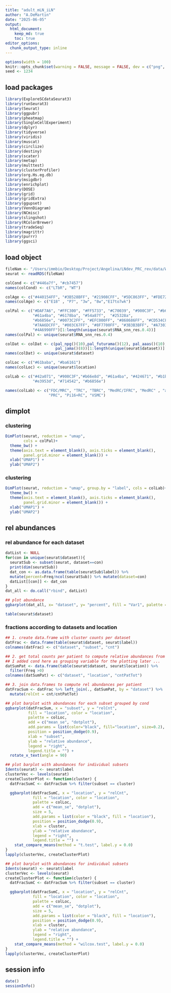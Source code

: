 ```yaml
---
title: "adult_mLN_iLN"
author: "A.DeMartin"
date: "2025-06-05"
output: 
  html_document:
    keep_md: true
    toc: true
editor_options: 
  chunk_output_type: inline
---
```


```r
options(width = 100)
knitr::opts_chunk$set(warning = FALSE, message = FALSE, dev = c("png", "pdf"))
seed <- 1234
```

## load packages
```r
library(ExploreSCdataSeurat3)
library(runSeurat3)
library(Seurat)
library(ggpubr)
library(pheatmap)
library(SingleCellExperiment)
library(dplyr)
library(tidyverse)
library(viridis)
library(muscat)
library(circlize)
library(destiny)
library(scater)
library(metap)
library(multtest)
library(clusterProfiler)
library(org.Hs.eg.db)
library(msigdbr)
library(enrichplot)
library(DOSE)
library(grid)
library(gridExtra)
library(ggupset)
library(VennDiagram)
library(NCmisc)
library(slingshot)
library(RColorBrewer)
library(tradeSeq)
library(magrittr)
library(purrr)
library(ggsci)
```

## load object
```r
fileNam <- "/Users/immbio/Desktop/Project/Angelina/LNdev_PRC_rev/data/WT_adultOnly_bothLabeled_integrated__seurat.rds"
seurat <- readRDS(fileNam)
```

```r
colCond <- c("#446a7f", "#cb7457")
names(colCond) <- c("LTbR", "WT")

colAge <- c("#440154FF", "#3B528BFF", "#21908CFF", "#5DC863FF", "#FDE725FF")
names(colAge) <- c("E18" , "P7", "3w", "8w","E17to7wk")

colPal <- c("#DAF7A6", "#FFC300", "#FF5733", "#C70039", "#900C3F", "#b66e8d",
            "#61a4ba", "#6178ba", "#54a87f",  "#25328a",
            "#b6856e", "#0073C2FF", "#EFC000FF", "#868686FF", "#CD534CFF", 
            "#7AA6DCFF", "#003C67FF", "#8F7700FF", "#3B3B3BFF", "#A73030FF",
            "#4A6990FF")[1:length(unique(seurat$RNA_snn_res.0.4))]
names(colPal) <- unique(seurat$RNA_snn_res.0.4)

colDat <- colDat <- c(pal_npg()(10),pal_futurama()(12), pal_aaas()(10),
                      pal_jama()(8))[1:length(unique(seurat$dataset))]
names(colDat) <- unique(seurat$dataset)

colLoc <- c("#61baba", "#ba6161")
names(colLoc) <- unique(seurat$location)

colLab <- c("#42a071", "#900C3F","#b66e8d", "#61a4ba", "#424671", "#b1b8fa",
            "#e3953d", "#714542", "#b6856e")

names(colLab) <- c("FDC/MRC", "TRC", "TBRC", "MedRC/IFRC", "MedRC" , "actMedRC",
                   "PRC", "Pi16+RC", "VSMC")
```

## dimplot
### clustering
```r
DimPlot(seurat, reduction = "umap",
        cols = colPal)+
  theme_bw() +
  theme(axis.text = element_blank(), axis.ticks = element_blank(), 
        panel.grid.minor = element_blank()) +
  xlab("UMAP1") +
  ylab("UMAP2")
```

### clustering
```r
DimPlot(seurat, reduction = "umap", group.by = "label", cols = colLab)+
  theme_bw() +
  theme(axis.text = element_blank(), axis.ticks = element_blank(), 
        panel.grid.minor = element_blank()) +
  xlab("UMAP1") +
  ylab("UMAP2")
```
## rel abundances
### rel abundance for each dataset
```r
datList <- NULL
for(con in unique(seurat$dataset)){
  seuratSub <- subset(seurat, dataset==con)
  print(dim(seuratSub))
  dat_con <- as.data.frame(table(seuratSub$label)) %>%
  mutate(percent=Freq/ncol(seuratSub)) %>% mutate(dataset=con)
  datList[[con]] <- dat_con
}
dat_all <- do.call("rbind", datList)

## plot abundance
ggbarplot(dat_all, x= "dataset", y= "percent", fill = "Var1", palette = colLab, legend = "right", legend.titel = "cluster", ylab = "frequency")  + theme(axis.text.x = element_text(angle = 90, vjust = 0.5, hjust=1)) #+ scale_x_discrete(limits=ordered_files)
```

```r
table(seurat$dataset)
```

### fractions according to datasets and location
```r
## 1. create data.frame with cluster counts per dataset
datFrac <- data.frame(table(seurat$dataset, seurat$label))
colnames(datFrac) <- c("dataset", "subset", "cnt")

## 2. get total counts per patient to compute relative abundances from
## I added cond here as grouping variable for the plotting later ...
datSumPat <- data.frame(table(seurat$dataset, seurat$location)) %>% 
  filter(Freq >0)
colnames(datSumPat) <- c("dataset", "location", "cntPatTot")

## 3. join data.frames to compute rel abundances per patient
datFracSum <- datFrac %>% left_join(., datSumPat, by = "dataset") %>% 
  mutate(relCnt = cnt/cntPatTot)

## plot barplot with abundances for each subset grouped by cond
ggbarplot(datFracSum, x = "subset", y = "relCnt",
          fill = "location", color = "location",
          palette = colLoc,
          add = c("mean_se", "dotplot"),
          add.params = list(color="black", fill="location", size=0.2),
          position = position_dodge(0.9),
          xlab = "subset",
          ylab = "relative abundance",
          legend = "right",
          legend.title = "") +
  rotate_x_text(angle = 90) 
```

```r
## plot barplot with abundances for individual subsets
Idents(seurat) <- seurat$label
clusterVec <- levels(seurat)
createClusterPlot <- function(cluster) {
  datFracSumC <- datFracSum %>% filter(subset == cluster)

  ggbarplot(datFracSumC, x = "location", y = "relCnt",
            fill = "location", color = "location",
            palette = colLoc,
            add = c("mean_se", "dotplot"),
            size = 5,
            add.params = list(color = "black", fill = "location"),
            position = position_dodge(0.9),
            xlab = cluster,
            ylab = "relative abundance",
            legend = "right",
            legend.title = "") +
    stat_compare_means(method = "t.test", label.y = 0.0)
}
lapply(clusterVec, createClusterPlot)
```

```r
## plot barplot with abundances for individual subsets
Idents(seurat) <- seurat$label
clusterVec <- levels(seurat)
createClusterPlot <- function(cluster) {
  datFracSumC <- datFracSum %>% filter(subset == cluster)

  ggbarplot(datFracSumC, x = "location", y = "relCnt",
            fill = "location", color = "location",
            palette = colLoc,
            add = c("mean_se", "dotplot"),
            size = 5,
            add.params = list(color = "black", fill = "location"),
            position = position_dodge(0.9),
            xlab = cluster,
            ylab = "relative abundance",
            legend = "right",
            legend.title = "") +
    stat_compare_means(method = "wilcox.test", label.y = 0.0)
}
lapply(clusterVec, createClusterPlot)
```

## session info
```r
date()
sessionInfo()
```
